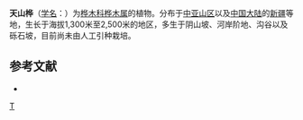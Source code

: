 {{Speciesbox 
| genus = Betula
| species = tianschanica
| status = NE
| status_system = IUCN3.1
| authority = Rupr.
}}

'''天山桦'''（[[学名|学名]]：{{lang|la|''Betula tianschanica''}}）为[[桦木科|桦木科]][[桦木属|桦木属]]的植物。分布于[[中亚山区|中亚山区]]以及[[中国大陆|中国大陆]]的[[新疆|新疆]]等地，生长于海拔1,300米至2,500米的地区，多生于阴山坡、河岸阶地、沟谷以及砾石坡，目前尚未由人工引种栽培。

== 参考文献 ==
<div class="references-small">
* {{cite web| url =http://www.bioinfo.cn/db05/KmzwSpecies.php?action=view&id=2225| title =天山桦| work =《中国高等植物数据库全库》| publisher =中国科学院微生物研究所| author =昆明植物研究所| accessdate =2009-02-23| deadurl =yes| archiveurl =https://web.archive.org/web/20160305071424/http://www.bioinfo.cn/db05/KmzwSpecies.php?action=view&id=2225| archivedate =2016-03-05}}
</div>
{{Taxonbar|from=Q4085318}}

[[Category:桦木属|T]]